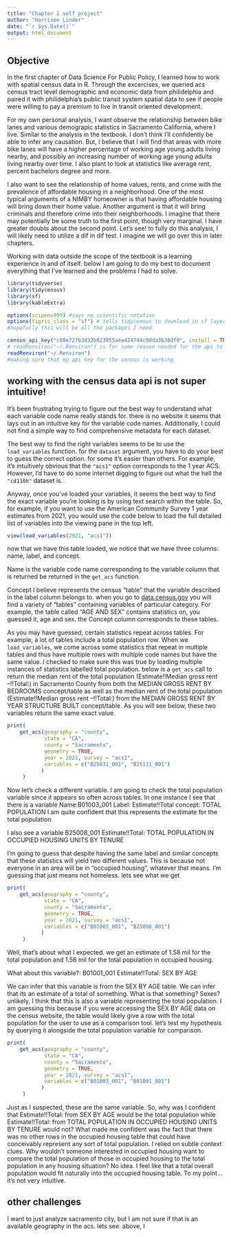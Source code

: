 ```yaml
---
title: "Chapter 1 self project"
author: "Harrison Linder"
date: "`r Sys.Date()`"
output: html_document
---
```

## Objective

In the first chapter of Data Science For Public Policy, I learned how to work with spatial census data in R. Through the excercises, we queried acs census tract level demographic and economic data from philidelphia and paired it with philidelphia's public transit system spatial data to see if people were willing to pay a premium to live in transit oriented development.

For my own personal analysis, I want observe the relationship between bike lanes and various demograpic statistics in Sacramento California, where I live. Similar to the analysis in the textbook. I don't think I'll confidently be able to infer any causation. But, I believe that I will find that areas with more bike lanes will have a higher percentage of working age young adults living nearby, and possibly an increasing number of working age young adults living nearby over time. I also plant to look at statistics like average rent, percent bachelors degree and more.

I also want to see the relationship of home values, rents, and crime with the prevalence of affordable housing in a neighborhood. One of the most typical arguments of a NIMBY homeowner is that having affordable housing will bring down their home value. Another argument is that it will bring criminals and therefore crime into their neighborhoods. I imagine that there may potentially be some truth to the first point, though very marginal. I have greater doubts about the second point. Let's see! to fully do this analysis, I will likely need to utilize a dif in dif test. I imagine we will go over this in later chapters.

Working with data outside the scope of the textbook is a learning experience in and of itself. below I am going to do my best to document everything that I've learned and the problems I had to solve.

```r
library(tidyverse) 
library(tidycensus)
library(sf)
library(kableExtra)

options(scipen=999) #says no scientific notation
options(tigris_class = "sf") # tells tidycensus to download in sf layers
#hopefully this will be all the packages I need
```

```r
census_api_key("c08e727b3d32b823955aea424744c9dda3b30df0", install = TRUE, overwrite = TRUE)
# readRenviron("~/.Renviron") is for some reason needed for the api to be active in the current session 
readRenviron("~/.Renviron")
#making sure that my api key for the census is working
```
## working with the census data api is not super intuitive!
It's been frustrating trying to figure out the best way to understand what each variable code name really stands for. there is no website it seems that lays out in an intuitive key for the variable code names. Additionally, I could not find a simple way to find comprehensive metadata for each dataset.

The best way to find the right variables seems to be to use the `load_variables` function. for the `dataset` argument, you have to do your best to guess the correct option. for some it's easier than others. For example, it's intuitively obvious that the `"acs1"` option corresponds to the 1 year ACS. However, I'd have to do some internet digging to figure out what the hell the `"cd110h"` dataset is.

Anyway, once you've loaded your variables, it seems the best way to find the exact variable you're looking is by using text search within the table. So, for example, if you want to use the American Community Survey 1 year estimates from 2021, you would use the code below to load the full detailed list of variables into the viewing pane in the top left.
```r
view(load_variables(2021, "acs1"))
```
now that we have this table loaded, we notice that we have three columns: name, label, and concept.

Name is the variable code name corresponding to the variable column that is returned be returned in the `get_acs` function.

Concept I believe represents the census "table" that the variable described in the label column belongs to. when you go to [data.census.gov](https://data.census.gov/) you will find a variety of "tables" containing variables of particular category. For example, the table called "AGE AND SEX" contains statistics on, you guessed it, age and sex. the Concept column corresponds to these tables.

As you may have guessed, certain statistics repeat across tables. For example, a lot of tables include a total population row. When we `load_variables`, we come across some statistics that repeat in multiple tables and thus have multiple rows with multiple code names but have the same value. I checked to make sure this was true by loading multiple instances of statistics labelled total population. below is a `get_acs` call to return the median rent of the total population (Estimate!!Median gross rent --!!Total:) in Sacramento County from both the MEDIAN GROSS RENT BY BEDROOMS concept/table as well as the median rent of the total population (Estimate!!Median gross rent --!!Total:) from the MEDIAN GROSS RENT BY YEAR STRUCTURE BUILT concept/table. As you will see below, these two variables return the same exact value.
```r
print(
    get_acs(geography = "county",
            state = "CA",
            county = "Sacramento",
            geometry = TRUE,
            year = 2021, survey = "acs1",
            variables = c("B25031_001", "B25111_001")
           )
     )
```
Now let's check a different variable. I am going to check the total population variable since it appears so often across tables. In one instance I see that there is a variable Name:B01003_001
Label: Estimate!!Total
concept: TOTAL POPULATION
I am quite confident that this represents the estimate for the total population

I also see a variable 
B25008_001
Estimate!!Total:
TOTAL POPULATION IN OCCUPIED HOUSING UNITS BY TENURE

I'm going to guess that despite having the same label and similar concepts that these statistics will yield two different values. This is because not everyone in an area will be in "occupied housing", whatever that means. I'm guessing that just means not homeless. lets see what we get
```r
print(
    get_acs(geography = "county",
            state = "CA",
            county = "Sacramento",
            geometry = TRUE,
            year = 2021, survey = "acs1",
            variables = c("B01003_001", "B25008_001")
           )
     )
```
Well, that's about what I expected. we get an estimate of 1.58 mil for the total population and 1.56 mil for the total population in occupied housing. 

What about this variable?:
B01001_001
Estimate!!Total:
SEX BY AGE

We can infer that this variable is from the SEX BY AGE table. We can infer that its an estimate of a total of something. What is that something? Sexes? unlikely, I think that this is also a variable representing the total population. I am guessing this because if you were accessing the SEX BY AGE data on the census website, the table would likely give a row with the total population for the user to use as a comparison tool. let's test my hypothesis by querying it alongside the total population variable for comparison.
```r
print(
    get_acs(geography = "county",
            state = "CA",
            county = "Sacramento",
            geometry = TRUE,
            year = 2021, survey = "acs1",
            variables = c("B01003_001", "B01001_001")
           )
     )
```
Just as I suspected, these are the same variable. So, why was I confident that Estimate!!Total: from SEX BY AGE  would be the total population while Estimate!!Total: from TOTAL POPULATION IN OCCUPIED HOUSING UNITS BY TENURE would not? What made me confident was the fact that there was no other rows in the occupied housing table that could have conceivably represent any sort of total population. I relied on subtle context clues. Why wouldn't someone interested in occupied housing want to compare the total population of those in occupied housing to the total population in any housing situation? No idea. I feel like that a total overall population would fit naturally into the occupied housing table. To my point...it's not very intuitive.

## other challenges
I want to just analyze sacramento city, but I am not sure if that is an available geography in the acs. lets see. above, I 

